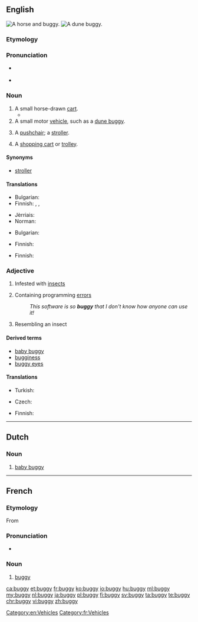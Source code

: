 {{also|Buggy}}
==English==
[[Image:Herr's Mill Covered Bridge and Buggy 2600px.jpg|thumb|A horse and buggy.]]
[[Image:Beach buggy 1.jpg|thumb|A dune buggy.]]

===Etymology===
{{rfe|lang=en}}

===Pronunciation===
* {{a|UK}} {{IPA|/bʌ.ɡi/}}
* {{rhymes|ʌɡi}}

===Noun===
{{en-noun|buggies}}

# A small horse-drawn [[cart]].
#*{{quote-book|year=1898|author={{w|Winston Churchill (novelist)|Winston Churchill}}
|title={{w|The Celebrity}}|chapter=2
|passage=I had occasion […] to make a somewhat long business trip to Chicago, and on my return […] I&nbsp;found Farrar awaiting me in the railway station. He smiled his wonted fraction by way of greeting, […], and finally leading me to his '''buggy''', turned and drove out of town.}}
# A small motor [[vehicle]], such as a [[dune buggy]].
# {{context|UK|lang=en}} A [[pushchair]]; a [[stroller]].
# {{context|informal|predominantly southern|_|US|lang=en}} A [[shopping cart]] or [[trolley]].

====Synonyms====
* {{sense|pushchair}} [[stroller]]

====Translations====
{{trans-top|A small horse-drawn cart}}
* Bulgarian: {{t|bg|кабриолет|m}}
* Finnish: {{t+|fi|vaunut}}, {{t+|fi|rattaat}}, {{t|fi|kärryt}}
{{trans-mid}}
* Jèrriais: {{t|roa-jer|tchéthiole|f}}
* Norman: {{t|roa-nor|cariole|f}}
{{trans-bottom}}

{{trans-top|A small motor vehicle, such as a dune buggy}}
* Bulgarian: {{t|bg|бъги|n}}
{{trans-mid}}
* Finnish: {{t+|fi|mönkijä}}
{{trans-bottom}}

{{trans-see|pushchair}}

{{trans-top|A shopping cart or trolley}}
* Finnish: {{t+|fi|ostoskärryt}}
{{trans-mid}}
{{trans-bottom}}

===Adjective===
{{en-adj|er}}

# Infested with [[insect]]s
# {{context|computing|lang=en}} Containing programming [[error]]s
#: ''This software is so '''buggy''' that I don't know how anyone can use it!''
# Resembling an insect

====Derived terms====
* [[baby buggy]]
* [[bugginess]]
* [[buggy eyes]]

====Translations====
{{trans-top|infested with insects}}
* Turkish: {{t+|tr|böcekli}}
{{trans-mid}}
{{trans-bottom}}

{{trans-top|containing programming errors}}
* Czech: {{t|cs|chybový|m}}
{{trans-mid}}
* Finnish: {{t|fi|buginen}}
{{trans-bottom}}

[[Category:en:Vehicles]]

----

==Dutch==
{{wikipedia|lang=nl}}

===Noun===
{{nl-noun|m|buggy's|buggy'tje}}

# [[baby buggy]]
----

==French==

===Etymology===
From {{etyl|en|fr}}

===Pronunciation===
* {{audio|Fr-Paris--buggy.ogg|Audio (Paris)}}

===Noun===
{{fr-noun|m|pl=buggies|pl2=buggys}}

# [[#English|buggy]] {{gloss|small vehicle}}

[[Category:fr:Vehicles]]

[[ca:buggy]]
[[et:buggy]]
[[fr:buggy]]
[[ko:buggy]]
[[io:buggy]]
[[hu:buggy]]
[[ml:buggy]]
[[my:buggy]]
[[nl:buggy]]
[[ja:buggy]]
[[pl:buggy]]
[[fi:buggy]]
[[sv:buggy]]
[[ta:buggy]]
[[te:buggy]]
[[chr:buggy]]
[[vi:buggy]]
[[zh:buggy]]